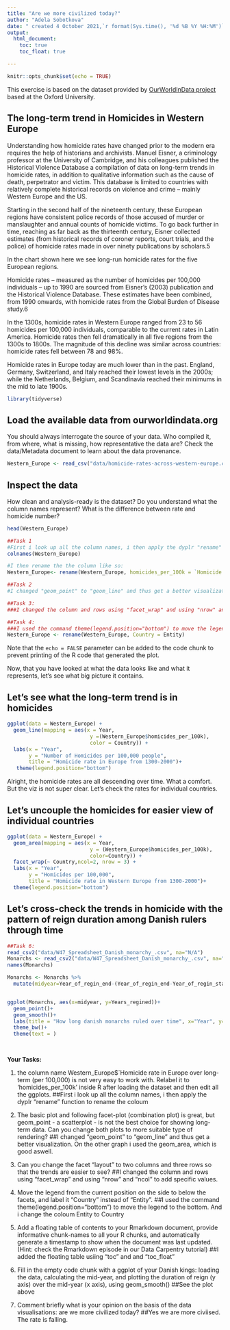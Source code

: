 ```yaml
---
title: "Are we more civilized today?"
author: "Adela Sobotkova"
date: " created 4 October 2021,`r format(Sys.time(), '%d %B %Y %H:%M')`"
output: 
  html_document:
    toc: true
    toc_float: true

---
```


```r
knitr::opts_chunk$set(echo = TRUE)
```
This exercise is based on the dataset provided by [OurWorldInData project](https://ourworldindata.org/homicides) based at the Oxford University.

## The long-term trend in Homicides in Western Europe

Understanding how homicide rates have changed prior to the modern era requires the help of historians and archivists. Manuel Eisner, a criminology professor at the University of Cambridge, and his colleagues published the Historical Violence Database \href{https://cjrc.osu.edu/research/interdisciplinary/hvd}: a compilation of data on long-term trends in homicide rates, in addition to qualitative information such as the cause of death, perpetrator and victim. This database is limited to countries with relatively complete historical records on violence and crime – mainly Western Europe and the US.

Starting in the second half of the nineteenth century, these European regions have consistent police records of those accused of murder or manslaughter and annual counts of homicide victims. To go back further in time, reaching as far back as the thirteenth century, Eisner collected estimates (from historical records of coroner reports, court trials, and the police) of homicide rates made in over ninety publications by scholars.5

In the chart shown here we see long-run homicide rates for the five European regions.

Homicide rates – measured as the number of homicides per 100,000 individuals – up to 1990 are sourced from Eisner’s (2003) publication and the Historical Violence Database. These estimates have been combined, from 1990 onwards, with homicide rates from the Global Burden of Disease study.6

In the 1300s, homicide rates in Western Europe ranged from 23 to 56 homicides per 100,000 individuals, comparable to the current rates in Latin America. Homicide rates then fell dramatically in all five regions from the 1300s to 1800s. The magnitude of this decline was similar across countries: homicide rates fell between 78 and 98%.

Homicide rates in Europe today are much lower than in the past. England, Germany, Switzerland, and Italy reached their lowest levels in the 2000s; while the Netherlands, Belgium, and Scandinavia reached their minimums in the mid to late 1900s.

```r
library(tidyverse)
```

## Load the available data from ourworldindata.org

You should always interrogate the source of your data. Who compiled it, from where, what is missing, how representative the data are? Check the data/Metadata document to learn about the data provenance.

```r
Western_Europe <- read_csv("data/homicide-rates-across-western-europe.csv")
```

## Inspect the data

How clean and analysis-ready is the dataset? Do you understand what the column names represent? What is the difference between rate and homicide number?

```r
head(Western_Europe)

##Task 1
#First i look up all the column names, i then apply the dyplr "rename" function to rename the coloum
colnames(Western_Europe) 

#I then rename the the column like so:
Western_Europe<- rename(Western_Europe, homicides_per_100k = `Homicide rate in Europe over long-term (per 100,000) (homicides per 100,000 people)`)

##Task 2
#I changed "geom_point" to "geom_line" and thus get a better visualization. On the other graph i used the geom_area, which is good aswell. 

##Task 3:
###I changed the column and rows using "facet_wrap" and using "nrow" and "ncol" to add specific values.

##Task 4:
###I used the command theme(legend.position="bottom") to move the legend to the bottom. And i change the coloum Entity to Country. 
Western_Europe <- rename(Western_Europe, Country = Entity)


```

Note that the `echo = FALSE` parameter can be added to the code chunk to prevent printing of the R code that generated the plot.

Now, that you have looked at what the data looks like and what it represents, let's see what big picture it contains.

## Let's see what the long-term trend is in homicides
```r
ggplot(data = Western_Europe) + 
  geom_line(mapping = aes(x = Year, 
                           y =(Western_Europe$homicides_per_100k), 
                           color = Country)) +
  labs(x = "Year",
       y = "Number of Homicides per 100,000 people",
       title = "Homicide rate in Europe from 1300-2000")+
   theme(legend.position="bottom")
```


Alright, the homicide rates are all descending over time. What a comfort. But the viz is not super clear. Let's check the rates for individual countries.

## Let's uncouple the homicides for easier view of individual countries

```r
ggplot(data = Western_Europe) + 
  geom_area(mapping = aes(x = Year, 
                           y = (Western_Europe$homicides_per_100k), 
                           color=Country)) +
  facet_wrap(~ Country,ncol=2, nrow = 3) +
  labs(x = "Year",
       y = "Homicides per 100,000",
       title = "Homicide rate in Western Europe from 1300-2000")+
  theme(legend.position="bottom")


```

## Let's cross-check the trends in homicide with the pattern of reign duration among Danish rulers through time

```r

##Task 6:
read_csv2("data/W47_Spreadsheet_Danish_monarchy_.csv", na="N/A")
Monarchs <- read_csv2("data/W47_Spreadsheet_Danish_monarchy_.csv", na="N/A")
names(Monarchs)

Monarchs <- Monarchs %>% 
  mutate(midyear=Year_of_regin_end-(Year_of_regin_end-Year_of_regin_start)/2)


ggplot(Monarchs, aes(x=midyear, y=Years_regined))+
  geom_point()+
  geom_smooth()+
  labs(title = "How long danish monarchs ruled over time", x="Year", y="Years ruled")+
  theme_bw()+
  theme(text = )
  



```


**Your Tasks:**

1) the column name Western_Europe$`Homicide rate in Europe over long-term (per 100,000) is not very easy to work with. Relabel it to 'homicides_per_100k' inside R after loading the dataset and then edit all the ggplots.
##First i look up all the column names, i then apply the dyplr "rename" function to rename the coloum


2) The basic plot and following facet-plot (combination plot) is great, but geom_point - a scatterplot - is not the best choice for showing long-term data. Can you change both plots to more suitable type of rendering? 
##I changed "geom_point" to "geom_line" and thus get a better visualization. On the other graph i used the geom_area, which is good aswell. 

3) Can you change the facet "layout" to two columns and three rows so that the trends are easier to see? 
##I changed the column and rows using "facet_wrap" and using "nrow" and "ncol" to add specific values.

4) Move the legend from the current position on the side to below the facets, and label it "Country" instead of "Entity".
##I used the command theme(legend.position="bottom") to move the legend to the bottom. And i change the coloum Entity to Country


5) Add a floating table of contents to your Rmarkdown document, provide informative chunk-names to all your R chunks, and automatically generate a timestamp to show when the document was last updated. (Hint: check the Rmarkdown episode in our Data Carpentry tutorial)
##I added the floating table usiing "toc" and and "toc_float"

6) Fill in the empty code chunk with a ggplot of your Danish kings: loading the data, calculating the mid-year, and plotting the duration of reign (y axis) over the mid-year  (x axis), using geom_smooth()
##See the plot above

7) Comment briefly what is your opinion on the basis of the data visualisations: are we more civilized today?
##Yes we are more civiised. The rate is falling.